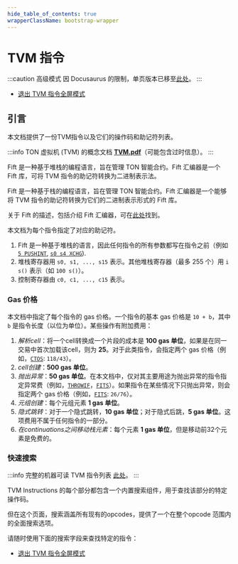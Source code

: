 ```yaml
---
hide_table_of_contents: true
wrapperClassName: bootstrap-wrapper
---
```



# TVM 指令

:::caution 高级模式
因 Docusaurus 的限制，单页版本已移至[此处](/learn/archive/tvm-instructions)。
:::

- [退出 TVM 指令全屏模式](/learn/tvm-instructions/tvm-overview)

## 引言

本文档提供了一份TVM指令以及它们的操作码和助记符列表。

:::info
TON 虚拟机 (TVM) 的概念文档 [**TVM.pdf**](https://ton.org/tvm.pdf)（可能包含过时信息）。
:::

Fift 是一种基于堆栈的编程语言，旨在管理 TON 智能合约。Fift 汇编器是一个 Fift 库，可将 TVM 指令的助记符转换为二进制表示法。

Fift 是一种基于栈的编程语言，旨在管理 TON 智能合约。Fift 汇编器是一个能够将 TVM 指令的助记符转换为它们的二进制表示形式的 Fift 库。

关于 Fift 的描述，包括介绍 Fift 汇编器，可在[此处](https://github.com/Piterden/TON-docs/blob/master/Fift.%20A%20Brief%20Introduction.md)找到。

本文档为每个指令指定了对应的助记符。

1. Fift 是一种基于堆栈的语言，因此任何指令的所有参数都写在指令之前（例如 [`5 PUSHINT`](#instr-pushint-4), [`s0 s4 XCHG`](#instr-xchg-ij)).
2. 堆栈寄存器用 `s0, s1, ..., s15` 表示。其他堆栈寄存器（最多 255 个）用 `i s()` 表示（如 `100 s()`）。
3. 控制寄存器由 `c0, c1, ..., c15` 表示。

### Gas 价格

本文档中指定了每个指令的 gas 价格。一个指令的基本 gas 价格是 `10 + b`，其中 `b` 是指令长度（以位为单位）。某些操作有附加费用：

1. _解析cell_：将一个cell转换成一个片段的成本是 **100 gas 单位**，如果是在同一交易中首次加载该cell，则为 **25**。对于此类指令，会指定两个 gas 价格（例如，[`CTOS`](#instr-ctos): `118/43`）。
2. _cell创建_：**500 gas 单位**。
3. _抛出异常_：**50 gas 单位**。在本文档中，仅对其主要用途为抛出异常的指令指定异常费（例如，[`THROWIF`](#instr-throwif-short)，[`FITS`](#instr-fits)）。如果指令在某些情况下只抛出异常，则会指定两个 gas 价格（例如，[`FITS`](#instr-fits): `26/76`）。
4. _元组创建_：每个元组元素 **1 gas 单位**。
5. _隐式跳转_：对于一个隐式跳转，**10 gas 单位**；对于隐式后跳，**5 gas 单位**。这项费用不属于任何指令的一部分。
6. _在continuations之间移动栈元素_：每个元素 **1 gas 单位**，但是移动前32个元素是免费的。

### 快速搜索

:::info
完整的机器可读 TVM 指令列表 [此处](https://github.com/ton-community/ton-docs/blob/main/docs/learn/tvm-instructions/instructions.csv)。
:::

TVM Instructions 的每个部分都包含一个内置搜索组件，用于查找该部分的特定操作码。

但在这个页面，搜索涵盖所有现有的opcodes，提供了一个在整个opcode 范围内的全面搜索选项。

请随时使用下面的搜索字段来查找特定的指令：

<InstructionSearch instructions={cp0.instructions} aliases={cp0.aliases}/>

- [退出 TVM 指令全屏模式](/learn/tvm-instructions/tvm-overview)
